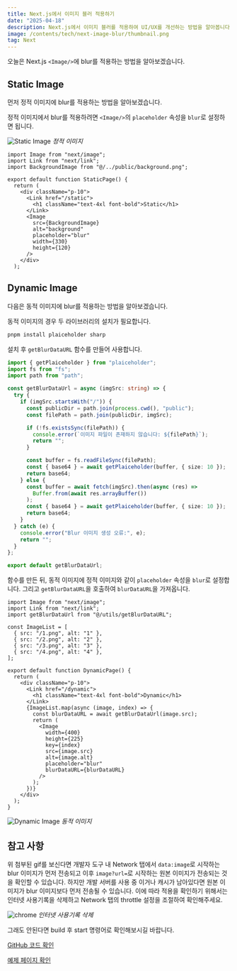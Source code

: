 ```yaml
---
title: Next.js에서 이미지 블러 적용하기
date: "2025-04-18"
description: Next.js에서 이미지 블러를 적용하여 UI/UX를 개선하는 방법을 알아봅니다.
image: /contents/tech/next-image-blur/thumbnail.png
tag: Next
---
```


오늘은 Next.js `<Image/>`에 blur를 적용하는 방법을 알아보겠습니다.

## Static Image

먼저 정적 이미지에 blur를 적용하는 방법을 알아보겠습니다.

정적 이미지에서 blur를 적용하려면 `<Image/>`의 `placeholder` 속성을 `blur`로 설정하면 됩니다.

![Static Image](/contents/tech/next-image-blur/static.gif) _정적 이미지_

```tsx:src/app/static/page.tsx
import Image from "next/image";
import Link from "next/link";
import BackgroundImage from "@/../public/background.png";

export default function StaticPage() {
  return (
    <div className="p-10">
      <Link href="/static">
        <h1 className="text-4xl font-bold">Static</h1>
      </Link>
      <Image
        src={BackgroundImage}
        alt="background"
        placeholder="blur"
        width={330}
        height={120}
      />
    </div>
  );
```

## Dynamic Image

다음은 동적 이미지에 blur를 적용하는 방법을 알아보겠습니다.

동적 이미지의 경우 두 라이브러리의 설치가 필요합니다.

```bash
pnpm install plaiceholder sharp
```

설치 후 `getBlurDataURL` 함수를 만들어 사용합니다.

```ts:src/utils/getBlurDataURL.ts
import { getPlaiceholder } from "plaiceholder";
import fs from "fs";
import path from "path";

const getBlurDataUrl = async (imgSrc: string) => {
  try {
    if (imgSrc.startsWith("/")) {
      const publicDir = path.join(process.cwd(), "public");
      const filePath = path.join(publicDir, imgSrc);

      if (!fs.existsSync(filePath)) {
        console.error(`이미지 파일이 존재하지 않습니다: ${filePath}`);
        return "";
      }

      const buffer = fs.readFileSync(filePath);
      const { base64 } = await getPlaiceholder(buffer, { size: 10 });
      return base64;
    } else {
      const buffer = await fetch(imgSrc).then(async (res) =>
        Buffer.from(await res.arrayBuffer())
      );
      const { base64 } = await getPlaiceholder(buffer, { size: 10 });
      return base64;
    }
  } catch (e) {
    console.error("Blur 이미지 생성 오류:", e);
    return "";
  }
};

export default getBlurDataUrl;
```

함수를 만든 뒤, 동적 이미지에 정적 이미지와 같이 `placeholder` 속성을 `blur`로 설정합니다. 그리고 `getBlurDataURL`을 호출하여 `blurDataURL`을 가져옵니다.

```tsx:src/app/dynamic/page.tsx
import Image from "next/image";
import Link from "next/link";
import getBlurDataUrl from "@/utils/getBlurDataURL";

const ImageList = [
  { src: "/1.png", alt: "1" },
  { src: "/2.png", alt: "2" },
  { src: "/3.png", alt: "3" },
  { src: "/4.png", alt: "4" },
];

export default function DynamicPage() {
  return (
    <div className="p-10">
      <Link href="/dynamic">
        <h1 className="text-4xl font-bold">Dynamic</h1>
      </Link>
      {ImageList.map(async (image, index) => {
        const blurDataURL = await getBlurDataUrl(image.src);
        return (
          <Image
            width={400}
            height={225}
            key={index}
            src={image.src}
            alt={image.alt}
            placeholder="blur"
            blurDataURL={blurDataURL}
          />
        );
      })}
    </div>
  );
}
```

![Dynamic Image](/contents/tech/next-image-blur/dynamic.gif) _동적 이미지_

## 참고 사항

위 첨부된 gif를 보신다면 개발자 도구 내 Network 탭에서 `data:image`로 시작하는 blur 이미지가 먼저 전송되고 이후 `image?url=`로 시작하는 원본 이미지가 전송되는 것을 확인할 수 있습니다. 하지만 개발 서버를 사용 중 이거나 캐시가 남아있다면 원본 이미지가 blur 이미지보다 먼저 전송될 수 있습니다. 이에 따라 적용을 확인하기 위해서는 인터넷 사용기록을 삭제하고 Network 탭의 throttle 설정을 조절하여 확인해주세요.

![chrome](/contents/tech/next-image-blur/chrome.png) _인터넷 사용기록 삭제_

그래도 안된다면 build 후 start 명령어로 확인해보시길 바랍니다.

[GitHub 코드 확인](https://github.com/SID12g/next-image-blur-test)

[예제 페이지 확인](https://next-image-blur-test.vercel.app)
